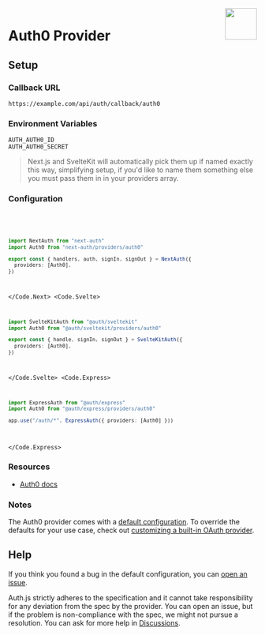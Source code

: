 
<img align="right" src="/img/providers/auth0.svg" width="64" height="64" />

# Auth0 Provider

## Setup

### Callback URL

```
https://example.com/api/auth/callback/auth0
```

### Environment Variables

```
AUTH_AUTH0_ID
AUTH_AUTH0_SECRET
```

> Next.js and SvelteKit will automatically pick them up if named exactly this way, simplifying
> setup, if you'd like to name them something else you must pass them in in your providers array.

### Configuration

<Code>
  <Code.Next>

```ts filename="/auth.ts"
import NextAuth from "next-auth"
import Auth0 from "next-auth/providers/auth0"

export const { handlers, auth, signIn, signOut } = NextAuth({
  providers: [Auth0],
})
```

  </Code.Next>
  <Code.Svelte>

```ts filename="/src/auth.ts"
import SvelteKitAuth from "@auth/sveltekit"
import Auth0 from "@auth/sveltekit/providers/auth0"

export const { handle, signIn, signOut } = SvelteKitAuth({
  providers: [Auth0],
})
```

  </Code.Svelte>
  <Code.Express>

```ts filename="/src/app.ts"
import ExpressAuth from "@auth/express"
import Auth0 from "@auth/express/providers/auth0"

app.use("/auth/*", ExpressAuth({ providers: [Auth0] }))
```

  </Code.Express>
</Code>

### Resources

- [Auth0 docs](https://auth0.com/docs/authenticate)

### Notes

The Auth0 provider comes with a [default configuration](https://github.com/nextauthjs/next-auth/blob/main/packages/core/src/providers/auth0.ts). To override the defaults for your use case, check out [customizing a built-in OAuth provider](https://authjs.dev/guides/providers/custom-provider#override-default-options).

## Help

If you think you found a bug in the default configuration, you can [open an issue](https://authjs.dev/new/provider-issue).

Auth.js strictly adheres to the specification and it cannot take responsibility for any deviation from
the spec by the provider. You can open an issue, but if the problem is non-compliance with the spec,
we might not pursue a resolution. You can ask for more help in [Discussions](https://authjs.dev/new/github-discussions).
